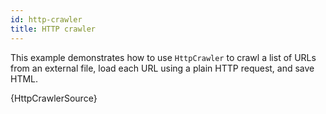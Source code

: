 ```yaml
---
id: http-crawler
title: HTTP crawler
---
```



This example demonstrates how to use <ApiLink to="http-crawler/class/HttpCrawler">`HttpCrawler`</ApiLink> to crawl a list of URLs from an external file, load each URL using a plain HTTP request, and save HTML.

<RunnableCodeBlock className="language-js" type="cheerio">
    {HttpCrawlerSource}
</RunnableCodeBlock>
